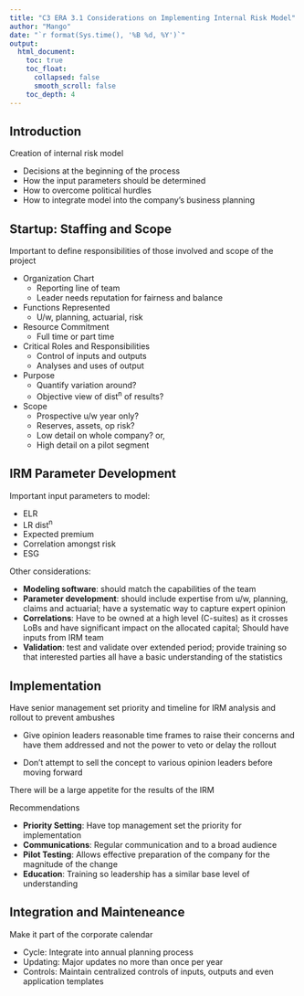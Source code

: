 ```yaml
---
title: "C3 ERA 3.1 Considerations on Implementing Internal Risk Model"
author: "Mango"
date: "`r format(Sys.time(), '%B %d, %Y')`"
output: 
  html_document:
    toc: true
    toc_float:
      collapsed: false
      smooth_scroll: false
    toc_depth: 4
---
```


## Introduction

Creation of internal risk model

* Decisions at the beginning of the process
* How the input parameters should be determined
* How to overcome political hurdles
* How to integrate model into the company's business planning

## Startup: Staffing and Scope

Important to define responsibilities of those involved and scope of the project

* Organization Chart
    * Reporting line of team
    * Leader needs reputation for fairness and balance
* Functions Represented
    * U/w, planning, actuarial, risk
* Resource Commitment
    * Full time or part time
* Critical Roles and Responsibilities
    * Control of inputs and outputs
    * Analyses and uses of output
* Purpose
    * Quantify variation around?
    * Objective view of dist^n^ of results?
* Scope
    * Prospective u/w year only?
    * Reserves, assets, op risk?
    * Low detail on whole company? or,
    * High detail on a pilot segment
    
## IRM Parameter Development

Important input parameters to model:

* ELR
* LR dist^n^
* Expected premium
* Correlation amongst risk
* ESG

Other considerations:

* **Modeling software**: should match the capabilities of the team
* **Parameter development**: should include expertise from u/w, planning, claims and actuarial; have a systematic way to capture expert opinion
* **Correlations**: Have to be owned at a high level (C-suites) as it crosses LoBs and have significant impact on the allocated capital; Should have inputs from IRM team
* **Validation**: test and validate over extended period; provide training so that interested parties all have a basic understanding of the statistics

## Implementation

Have senior management set priority and timeline for IRM analysis and rollout to prevent ambushes

* Give opinion leaders reasonable time frames to raise their concerns and have them addressed and not the power to veto or delay the rollout

* Don't attempt to sell the concept to various opinion leaders before moving forward

There will be a large appetite for the results of the IRM

Recommendations

* **Priority Setting**: Have top management set the priority for implementation
* **Communications**: Regular communication and to a broad audience
* **Pilot Testing**: Allows effective preparation of the company for the magnitude of the change
* **Education**: Training so leadership has a similar base level of understanding

## Integration and Mainteneance

Make it part of the corporate calendar

* Cycle: Integrate into annual planning process
* Updating: Major updates no more than once per year
* Controls: Maintain centralized controls of inputs, outputs and even application templates